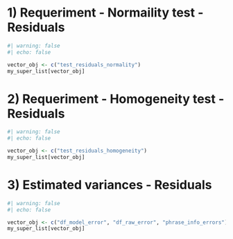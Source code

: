 # 1) Requeriment - Normaility test - Residuals
```r
#| warning: false
#| echo: false

vector_obj <- c("test_residuals_normality")
my_super_list[vector_obj]
```

# 2) Requeriment - Homogeneity test - Residuals
```r
#| warning: false
#| echo: false

vector_obj <- c("test_residuals_homogeneity")
my_super_list[vector_obj]
```

# 3) Estimated variances - Residuals
```r
#| warning: false
#| echo: false

vector_obj <- c("df_model_error", "df_raw_error", "phrase_info_errors")
my_super_list[vector_obj]
```


